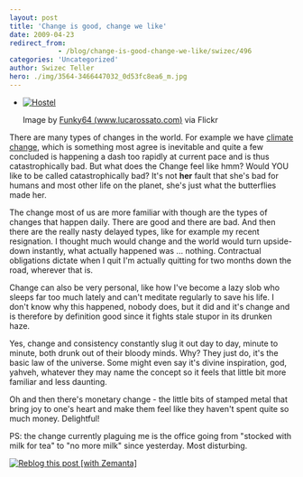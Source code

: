 ```yaml
---
layout: post
title: 'Change is good, change we like'
date: 2009-04-23
redirect_from: 
            - /blog/change-is-good-change-we-like/swizec/496
categories: 'Uncategorized'
author: Swizec Teller
hero: ./img/3564-3466447032_0d53fc8ea6_m.jpg
---
```

- [![Hostel](./img/3564-3466447032_0d53fc8ea6_m.jpg "Hostel")](http://www.flickr.com/photos/22715327@N06/3466447032/)

  Image by [Funky64 (www.lucarossato.com)](http://www.flickr.com/photos/22715327@N06/3466447032/) via Flickr

There are many types of changes in the world. For example we have [climate change](http://en.wikipedia.org/wiki/An_Inconvenient_Truth "An Inconvenient Truth"), which is something most agree is inevitable and quite a few concluded is happening a dash too rapidly at current pace and is thus catastrophically bad. But what does the Change feel like hmm? Would YOU like to be called catastrophically bad? It's not **her** fault that she's bad for humans and most other life on the planet, she's just what the butterflies made her.



The change most of us are more familiar with though are the types of changes that happen daily. There are good and there are bad. And then there are the really nasty delayed types, like for example my recent resignation. I thought much would change and the world would turn upside-down instantly, what actually happened was ... nothing. Contractual obligations dictate when I quit I'm actually quitting for two months down the road, wherever that is.



Change can also be very personal, like how I've become a lazy slob who sleeps far too much lately and can't meditate regularly to save his life. I don't know why this happened, nobody does, but it did and it's change and is therefore by definition good since it fights stale stupor in its drunken haze.



Yes, change and consistency constantly slug it out day to day, minute to minute, both drunk out of their bloody minds. Why? They just do, it's the basic law of the universe. Some might even say it's divine inspiration, god, yahveh, whatever they may name the concept so it feels that little bit more familiar and less daunting.



Oh and then there's monetary change - the little bits of stamped metal that bring joy to one's heart and make them feel like they haven't spent quite so much money. Delightful!



PS: the change currently plaguing me is the office going from "stocked with milk for tea" to "no more milk" since yesterday. Most disturbing.

[![Reblog this post \[with Zemanta\]](http://img.zemanta.com/reblog_e.png?x-id=1ce089ba-a331-4d48-a0a6-fd7c2f1931e6)](http://reblog.zemanta.com/zemified/1ce089ba-a331-4d48-a0a6-fd7c2f1931e6/ "Reblog this post \[with Zemanta]")